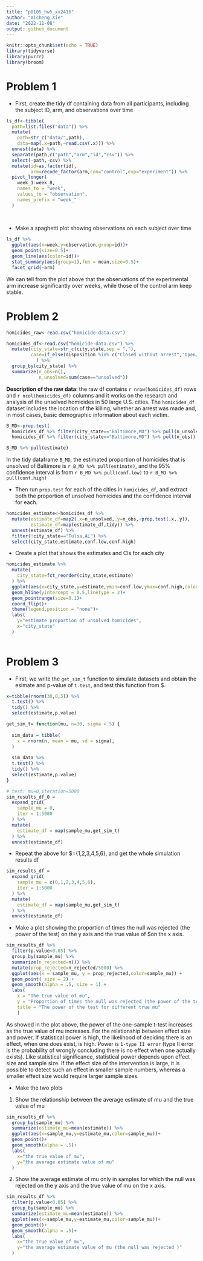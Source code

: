 ```yaml
---
title: "p8105_hw5_xx2416"
author: "Xicheng Xie"
date: "2022-11-08"
output: github_document
---
```


```r
knitr::opts_chunk$set(echo = TRUE)
library(tidyverse)
library(purrr)
library(broom)
```

# Problem 1

* First, create the tidy df containing data from all participants, including the subject ID, arm, and observations over time
```r
ls_df<-tibble(
  path=list.files("data")) %>%
  mutate(
    path=str_c("data/",path),
    data=map(.x=path,~read.csv(.x))) %>%
  unnest(data) %>% 
  separate(path,c("path","arm","id","csv")) %>% 
  select(-path,-csv) %>% 
  mutate(id=as.factor(id),
         arm=recode_factor(arm,con="control",exp="experiment")) %>% 
  pivot_longer(
    week_1:week_8,
    names_to = "week",
    values_to = "observation",
    names_prefix = "week_"
  )
  
  
```
* Make a spaghetti plot showing observations on each subject over time

```r
ls_df %>% 
  ggplot(aes(x=week,y=observation,group=id))+
  geom_point(size=0.5)+
  geom_line(aes(color=id))+
  stat_summary(aes(group=1),fun = mean,size=0.5)+
  facet_grid(~arm)
```

We can tell from the plot above that the observations of the experimental arm increase significantly over weeks, while those of the control arm keep stable.

# Problem 2

```r
homicides_raw<-read.csv("homicide-data.csv")

homicides_df<-read.csv("homicide-data.csv") %>% 
  mutate(city_state=str_c(city,state,sep = ","),
         case=if_else(disposition %in% c("Closed without arrest","Open/No arrest"),"unsolved","solved")
           ) %>% 
  group_by(city_state) %>% 
  summarize(n_obs=n(),
            n_unsolved=sum(case=="unsolved"))

```

**Description of the raw data**: the raw df contains `r nrow(homicides_df)` rows and `r ncol(homicides_df)` columns and it works on the research and analysis of the unsolved homicides in 50 large U.S. cities. The `homicides_df` dataset includes the location of the killing, whether an arrest was made and, in most cases, basic demographic information about each victim.

```r
B_MD<-prop.test(
  homicides_df %>% filter(city_state=="Baltimore,MD") %>% pull(n_unsolved),
  homicides_df %>% filter(city_state=="Baltimore,MD") %>% pull(n_obs)) %>% tidy()

B_MD %>% pull(estimate)
```
In the tidy dataframe `B_MD`, the estimated proportion of homicides that is unsolved of Baltimore is `r B_MD %>% pull(estimate)`, and the 95% confidence interval is from `r B_MD %>% pull(conf.low)` to `r B_MD %>% pull(conf.high)`

* Then run `prop.test` for each of the cities in `homicides_df`, and extract both the proportion of unsolved homicides and the confidence interval for each.

```r
homicides_estimate<-homicides_df %>% 
  mutate(estimate_df=map2(.x=n_unsolved,.y=n_obs,~prop.test(.x,.y)),
         estimate_df=map(estimate_df,tidy)) %>% 
  unnest(estimate_df) %>%
  filter(!city_state=="Tulsa,AL") %>% 
  select(city_state,estimate,conf.low,conf.high)
```

* Create a plot that shows the estimates and CIs for each city
```r
homicides_estimate %>%
  mutate(
    city_state=fct_reorder(city_state,estimate)
  ) %>% 
  ggplot(aes(x=city_state,y=estimate,ymin=conf.low,ymax=conf.high,color=city_state))+
  geom_hline(yintercept = 0.5,linetype = 2)+
  geom_pointrange(size=0.1)+
  coord_flip()+
  theme(legend.position = "none")+
  labs(
    y="estimate proportion of unsolved homicides",
    x="city_state"
  )
  
```

# Problem 3

* First, we write the `get_sim_t` function to simulate datasets and obtain the esimate and p-value of `t.test`, and test this function from $\mu=0. 
```r
x=tibble(rnorm(30,0,5)) %>% 
  t.test() %>% 
  tidy() %>% 
  select(estimate,p.value)

get_sim_t= function(mu, n=30, sigma = 5) {
  
  sim_data = tibble(
    x = rnorm(n, mean = mu, sd = sigma),
  )
  
  sim_data %>%
  t.test() %>% 
  tidy() %>% 
  select(estimate,p.value)
}

# test: mu=0,iteration=5000
sim_results_df_0 = 
  expand_grid(
    sample_mu = 0,
    iter = 1:5000
  ) %>% 
  mutate(
    estimate_df = map(sample_mu,get_sim_t)
  ) %>% 
  unnest(estimate_df)
```

* Repeat the above for $\mu={1,2,3,4,5,6}, and get the whole simulation results df
```r
sim_results_df = 
  expand_grid(
    sample_mu = c(0,1,2,3,4,5,6),
    iter = 1:5000
  ) %>% 
  mutate(
    estimate_df = map(sample_mu,get_sim_t)
  ) %>% 
  unnest(estimate_df)
```

* Make a plot showing the proportion of times the null was rejected (the power of the test) on the y axis and the true value of $\mu on the x axis.

```r
sim_results_df %>%
  filter(p.value<0.05) %>% 
  group_by(sample_mu) %>% 
  summarize(n_rejected=n()) %>% 
  mutate(prop_rejected=n_rejected/5000) %>% 
  ggplot(aes(x = sample_mu, y = prop_rejected,color=sample_mu)) +
  geom_point( size = 2) +
  geom_smooth(alpha = .5, size = 1) +
  labs(
    x = "The true value of mu",
    y = "Proportion of times the null was rejected (the power of the test)",
    title = "The power of the test for different true mu"
    )
```
As showed in the plot above, the power of the one-sample t-test increases as the true value of mu increases.
For the relationship between effect size and power, If statistical power is high, the likelihood of deciding there is an effect, when one does exist, is high. Power is `1-type II error` (type II error is the probability of wrongly concluding there is no effect when one actually exists). Like statistical significance, statistical power depends upon effect size and sample size. If the effect size of the intervention is large, it is possible to detect such an effect in smaller sample numbers, whereas a smaller effect size would require larger sample sizes. 

* Make the two plots
1. Show the relationship between the average estimate of mu and the true value of mu
```r
sim_results_df %>% 
  group_by(sample_mu) %>% 
  summarize(estimate_mu=mean(estimate)) %>%
  ggplot(aes(x=sample_mu,y=estimate_mu,color=sample_mu))+
  geom_point()+
  geom_smooth(alpha = .5)+
  labs(
    x="the true value of mu",
    y="the average estimate value of mu"
  )
```
2.  Show the average estimate of mu only in samples for which the null was rejected on the y axis and the true value of mu on the x axis.
```r
sim_results_df %>% 
  filter(p.value<0.05) %>% 
  group_by(sample_mu) %>% 
  summarize(estimate_mu=mean(estimate)) %>%
  ggplot(aes(x=sample_mu,y=estimate_mu,color=sample_mu))+
  geom_point()+
  geom_smooth(alpha = .5)+
  labs(
    x="the true value of mu",
    y="the average estimate value of mu (the null was rejected )"
  )
```

